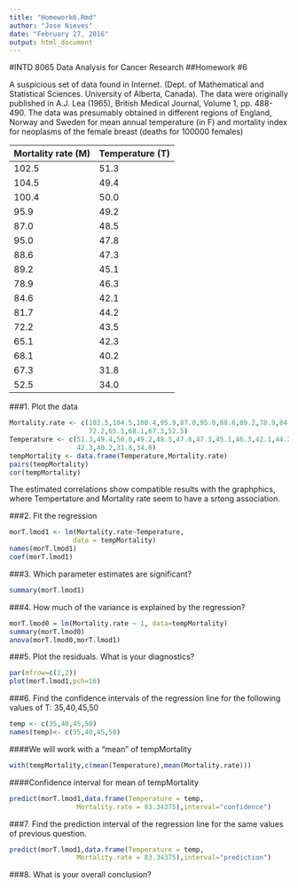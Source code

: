 ```yaml
---
title: "Homework6.Rmd"
author: "Jose Nieves"
date: "February 27, 2016"
output: html_document
---
```

#INTD 8065 Data Analysis for Cancer Research
##Homework #6

A suspicious set of data found in Internet. (Dept. of Mathematical and Statistical Sciences. University of Alberta, Canada). The data were originally published in A.J. Lea (1965), British Medical Journal, Volume 1, pp. 488-490. 
The data was presumably obtained in different regions of England, Norway and Sweden for mean annual temperature (in F) and mortality index for neoplasms of the female breast (deaths for 100000 females)

Mortality rate (M)  |  Temperature (T)
------------------- | ----------------
102.5               |  51.3       
104.5               |  49.4
100.4               |  50.0       
95.9                |  49.2      
87.0                |  48.5      
95.0                |  47.8 
88.6                |  47.3
89.2                |  45.1
78.9                |  46.3
84.6                |  42.1
81.7                |  44.2
72.2                |  43.5
65.1                |  42.3
68.1                |  40.2
67.3                |  31.8
52.5                |  34.0

###1. Plot the data
```r
Mortality.rate <- c(102.5,104.5,100.4,95.9,87.0,95.0,88.6,89.2,78.9,84.6,81.7,
                    72.2,65.1,68.1,67.3,52.5)
Temperature <- c(51.3,49.4,50.0,49.2,48.5,47.8,47.3,45.1,46.3,42.1,44.2,43.5,
                 42.3,40.2,31.8,34.0)
tempMortality <- data.frame(Temperature,Mortality.rate)
pairs(tempMortality)
cor(tempMortality)
```
The estimated correlations show compatible results with the graphphics, where Tempertature and Mortality rate seem to have a srtong association. 

###2. Fit the regression

```r
morT.lmod1 <- lm(Mortality.rate~Temperature, 
                data = tempMortality)
names(morT.lmod1)
coef(morT.lmod1)
```

###3. Which parameter estimates are significant?

```r
summary(morT.lmod1)
```

###4. How much of the variance is explained by the regression?

```r
morT.lmod0 = lm(Mortality.rate ~ 1, data=tempMortality)
summary(morT.lmod0)
anova(morT.lmod0,morT.lmod1)
```

###5. Plot the residuals. What is your diagnostics? 

```r
par(mfrow=c(2,2))
plot(morT.lmod1,pch=16)
```

###6. Find the confidence intervals of the regression line for the following values of T: 35,40,45,50

```r
temp <- c(35,40,45,50)
names(temp)<- c(35,40,45,50) 
```

####We will work with a "mean" of tempMortality
```r
with(tempMortality,c(mean(Temperature),mean(Mortality.rate)))
```

####Confidence interval for mean of tempMortality
```r
predict(morT.lmod1,data.frame(Temperature = temp,
                 Mortality.rate = 83.34375),interval="confidence")
```

###7. Find the prediction interval of the regression line for the same values of previous question.

```r
predict(morT.lmod1,data.frame(Temperature = temp,
                 Mortality.rate = 83.34375),interval="prediction")
```

###8. What is your overall conclusion? 

